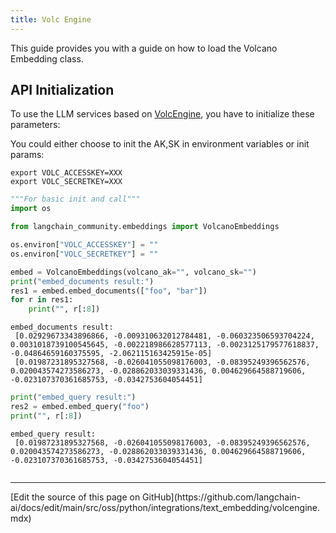 ```yaml
---
title: Volc Engine
---
```


This guide provides you with a guide on how to load the Volcano Embedding class.

## API Initialization

To use the LLM services based on [VolcEngine](https://www.volcengine.com/docs/82379/1099455), you have to initialize these parameters:

You could either choose to init the AK,SK in environment variables or init params:

```base
export VOLC_ACCESSKEY=XXX
export VOLC_SECRETKEY=XXX
```

```python
"""For basic init and call"""
import os

from langchain_community.embeddings import VolcanoEmbeddings

os.environ["VOLC_ACCESSKEY"] = ""
os.environ["VOLC_SECRETKEY"] = ""

embed = VolcanoEmbeddings(volcano_ak="", volcano_sk="")
print("embed_documents result:")
res1 = embed.embed_documents(["foo", "bar"])
for r in res1:
    print("", r[:8])
```

```output
embed_documents result:
 [0.02929673343896866, -0.009310632012784481, -0.060323506593704224, 0.0031018739100545645, -0.002218986628577113, -0.0023125179577618837, -0.04864659160375595, -2.062115163425915e-05]
 [0.01987231895327568, -0.026041055098176003, -0.08395249396562576, 0.020043574273586273, -0.028862033039331436, 0.004629664588719606, -0.023107370361685753, -0.0342753604054451]
```

```python
print("embed_query result:")
res2 = embed.embed_query("foo")
print("", r[:8])
```

```output
embed_query result:
 [0.01987231895327568, -0.026041055098176003, -0.08395249396562576, 0.020043574273586273, -0.028862033039331436, 0.004629664588719606, -0.023107370361685753, -0.0342753604054451]
```

```python

```

---

<Callout icon="pen-to-square" iconType="regular">
  [Edit the source of this page on GitHub](https://github.com/langchain-ai/docs/edit/main/src/oss/python/integrations/text_embedding/volcengine.mdx)
</Callout>
